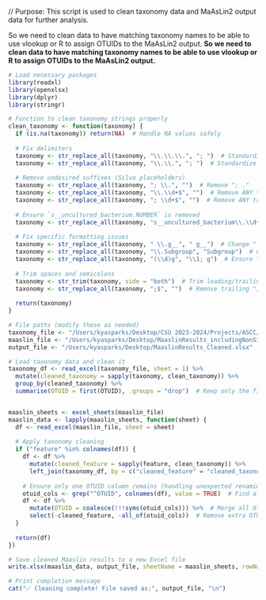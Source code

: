 // Purpose: This script is used to clean taxonomy data and MaAsLin2 output data for further analysis.

So we need to clean data to have matching taxonomy names to be able to use vlookup or R to assign OTUIDs to the MaAsLin2 output.
**So we need to clean data to have matching taxonomy names to be able to use vlookup or R to assign OTUIDs to the MaAsLin2 output.**

```r
# Load necessary packages
library(readxl)
library(openxlsx)
library(dplyr)
library(stringr)

# Function to clean taxonomy strings properly
clean_taxonomy <- function(taxonomy) {
  if (is.na(taxonomy)) return(NA)  # Handle NA values safely
  
  # Fix delimiters
  taxonomy <- str_replace_all(taxonomy, "\\.\\.\\.", "; ")  # Standardize separators
  taxonomy <- str_replace_all(taxonomy, "\\.\\.", "; ")  # Standardize separators
  
  # Remove undesired suffixes (Silva placeholders)
  taxonomy <- str_replace_all(taxonomy, "; \\.", "")  # Remove "; ."
  taxonomy <- str_replace_all(taxonomy, "\\.\\d+$", "")  # Remove ANY trailing ".NUMBER"
  taxonomy <- str_replace_all(taxonomy, "; \\d+$", "")  # Remove ANY trailing "; NUMBER"
  
  # Ensure `s__uncultured_bacterium.NUMBER` is removed
  taxonomy <- str_replace_all(taxonomy, "s__uncultured_bacterium\\.\\d+", "s__uncultured_bacterium")
  
  # Fix specific formatting issues
  taxonomy <- str_replace_all(taxonomy, " \\.g__", " g__")  # Change " .g__" to " g__"
  taxonomy <- str_replace_all(taxonomy, "\\.Subgroup", "Subgroup")  # Change ".Subgroup" to "Subgroup"
  taxonomy <- str_replace_all(taxonomy, "(\\d)g", "\\1; g")  # Ensure "1g" becomes "1; g"
  
  # Trim spaces and semicolons
  taxonomy <- str_trim(taxonomy, side = "both")  # Trim leading/trailing spaces
  taxonomy <- str_replace_all(taxonomy, ";$", "")  # Remove trailing ";"
  
  return(taxonomy)
}

# File paths (modify these as needed)
taxonomy_file <- "/Users/kyasparks/Desktop/CSU 2023-2024/Projects/ASCC/ASCC_July2024_USETHIS_ks/16S/16S_taxonomy/filtered/ASCC_16S_taxonomy_forprocessing.xlsx"
maaslin_file <- "/Users/kyasparks/Desktop/MaaslinResults_includingNonSignif_16S_corrected.xlsx"
output_file <- "/Users/kyasparks/Desktop/MaaslinResults_Cleaned.xlsx"

# Load taxonomy data and clean it
taxonomy_df <- read_excel(taxonomy_file, sheet = 1) %>%
  mutate(cleaned_taxonomy = sapply(taxonomy, clean_taxonomy)) %>%
  group_by(cleaned_taxonomy) %>%
  summarise(OTUID = first(OTUID), .groups = "drop")  # Keep only the first OTUID per unique taxonomy


maaslin_sheets <- excel_sheets(maaslin_file)
maaslin_data <- lapply(maaslin_sheets, function(sheet) {
  df <- read_excel(maaslin_file, sheet = sheet)
  
  # Apply taxonomy cleaning
  if ("feature" %in% colnames(df)) {
    df <- df %>%
      mutate(cleaned_feature = sapply(feature, clean_taxonomy)) %>%
      left_join(taxonomy_df, by = c("cleaned_feature" = "cleaned_taxonomy"))
    
    # Ensure only one OTUID column remains (handling unexpected renaming)
    otuid_cols <- grep("^OTUID", colnames(df), value = TRUE)  # Find all OTUID columns
    df <- df %>%
      mutate(OTUID = coalesce(!!!syms(otuid_cols))) %>%  # Merge all OTUID columns
      select(-cleaned_feature, -all_of(otuid_cols))  # Remove extra OTUID columns
  }
  
  return(df)
})

# Save cleaned Maaslin results to a new Excel file
write.xlsx(maaslin_data, output_file, sheetName = maaslin_sheets, rowNames = FALSE)

# Print completion message
cat("✅ Cleaning complete! File saved as:", output_file, "\n")
```